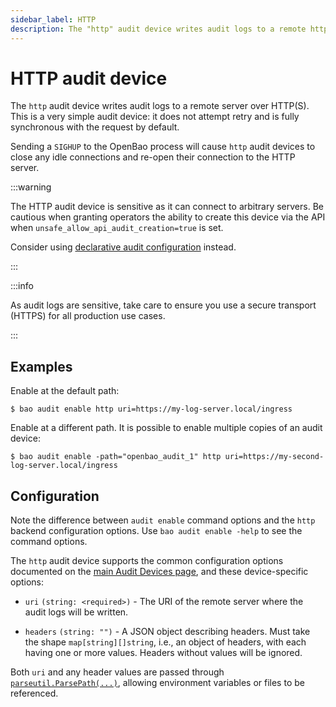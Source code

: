 ```yaml
---
sidebar_label: HTTP
description: The "http" audit device writes audit logs to a remote http server.
---
```


# HTTP audit device

The `http` audit device writes audit logs to a remote server over HTTP(S).
This is a very simple audit device: it does not attempt retry and is fully
synchronous with the request by default.

Sending a `SIGHUP` to the OpenBao process will cause `http` audit devices to
close any idle connections and re-open their connection to the HTTP server.

:::warning

The HTTP audit device is sensitive as it can connect to arbitrary servers.
Be cautious when granting operators the ability to create this device via
the API when `unsafe_allow_api_audit_creation=true` is set.

Consider using [declarative audit configuration](../configuration/audit.mdx)
instead.

:::

:::info

As audit logs are sensitive, take care to ensure you use a secure transport
(HTTPS) for all production use cases.

:::

## Examples

Enable at the default path:

```shell-session
$ bao audit enable http uri=https://my-log-server.local/ingress
```

Enable at a different path. It is possible to enable multiple copies of an audit
device:

```shell-session
$ bao audit enable -path="openbao_audit_1" http uri=https://my-second-log-server.local/ingress
```

## Configuration

Note the difference between `audit enable` command options and the `http` backend
configuration options. Use `bao audit enable -help` to see the command options.

The `http` audit device supports the common configuration options documented on
the [main Audit Devices page](index.mdx#common-configuration-options), and
these device-specific options:

- `uri` `(string: <required>)` - The URI of the remote server where the audit
  logs will be written.

- `headers` `(string: "")` - A JSON object describing headers. Must take the
  shape `map[string][]string`, i.e., an object of headers, with each having
  one or more values. Headers without values will be ignored.

Both `uri` and any header values are passed through [`parseutil.ParsePath(...)`](https://pkg.go.dev/github.com/hashicorp/go-secure-stdlib/parseutil),
allowing environment variables or files to be referenced.
